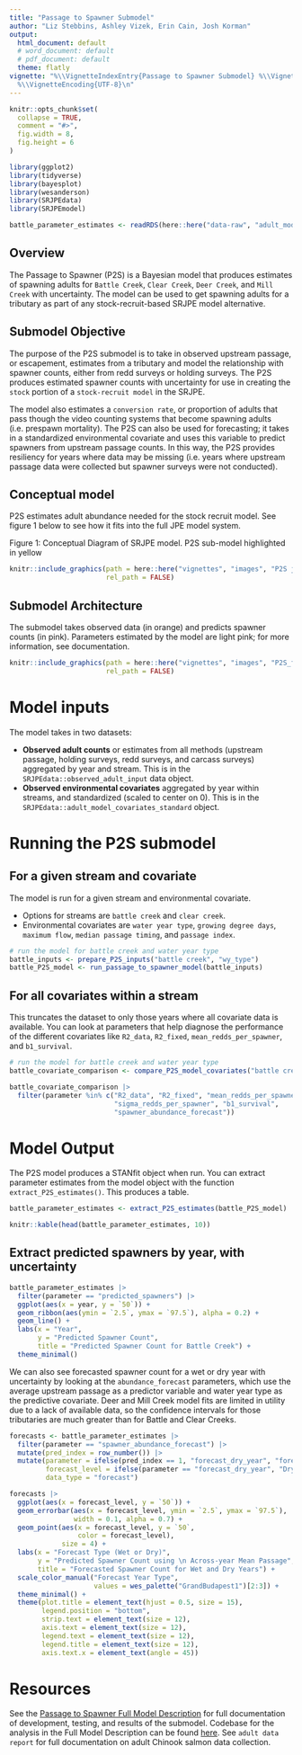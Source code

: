 ```yaml
---
title: "Passage to Spawner Submodel"
author: "Liz Stebbins, Ashley Vizek, Erin Cain, Josh Korman"
output:
  html_document: default
  # word_document: default
  # pdf_document: default
  theme: flatly
vignette: "%\\VignetteIndexEntry{Passage to Spawner Submodel} %\\VignetteEngine{knitr::rmarkdown}
  %\\VignetteEncoding{UTF-8}\n"
---
```


```r
knitr::opts_chunk$set(
  collapse = TRUE,
  comment = "#>",
  fig.width = 8, 
  fig.height = 6
)
```

```r
library(ggplot2)
library(tidyverse)
library(bayesplot)
library(wesanderson)
library(SRJPEdata)
library(SRJPEmodel)

battle_parameter_estimates <- readRDS(here::here("data-raw", "adult_model", "battle_P2S_parameter_estimates.rds"))
```

## Overview

The Passage to Spawner (P2S) is a Bayesian model that produces estimates of spawning adults for `Battle Creek`, `Clear Creek`, `Deer Creek`, and `Mill Creek` with uncertainty. The model can be used to get spawning adults for a tributary as part of any stock-recruit-based SRJPE model alternative.

## Submodel Objective
The purpose of the P2S submodel is to take in observed upstream passage, or escapement, estimates from a tributary and model the relationship with spawner counts, either from redd surveys or holding surveys. The P2S produces estimated spawner counts with uncertainty for use in creating the `stock` portion of a `stock-recruit model` in the SRJPE.

The model also estimates a `conversion rate`, or proportion of adults that pass though the video counting systems that become spawning adults (i.e. prespawn mortality). The P2S can also be used for forecasting; it takes in a standardized environmental covariate and uses this variable to predict spawners from upstream passage counts. In this way, the P2S provides resiliency for years where data may be missing (i.e. years where upstream passage data were collected but spawner surveys were not conducted).

## Conceptual model

P2S estimates adult abundance needed for the stock recruit model. See figure 1 below to see how it fits into the full JPE model system. 

Figure 1: Conceptual Diagram of SRJPE model. P2S sub-model highlighted in yellow 
```r
knitr::include_graphics(path = here::here("vignettes", "images", "P2S jpe diagram.png"),
                        rel_path = FALSE)
```

## Submodel Architecture

The submodel takes observed data (in orange) and predicts spawner counts (in pink). Parameters estimated by the model are light pink; for more information, see documentation.

```r
knitr::include_graphics(path = here::here("vignettes", "images", "P2S_for_dashboard.png"),
                        rel_path = FALSE)
```

# Model inputs

The model takes in two datasets:

* **Observed adult counts** or estimates from all methods (upstream passage, holding surveys, redd surveys, and carcass surveys) aggregated by year and stream. This is in the `SRJPEdata::observed_adult_input` data object.
* **Observed environmental covariates** aggregated by year within streams, and standardized (scaled to center on 0). This is in the `SRJPEdata::adult_model_covariates_standard` object.

# Running the P2S submodel

## For a given stream and covariate

The model is run for a given stream and environmental covariate.

* Options for streams are `battle creek` and `clear creek`.
* Environmental covariates are `water year type`, `growing degree days`, `maximum flow`, `median passage timing`, and `passage index`.
 
```r
# run the model for battle creek and water year type
battle_inputs <- prepare_P2S_inputs("battle creek", "wy_type")
battle_P2S_model <- run_passage_to_spawner_model(battle_inputs)
```

## For all covariates within a stream

This truncates the dataset to only those years where all covariate data is available. You can look at parameters that help diagnose the performance of the different covariates like `R2_data`, `R2_fixed`, `mean_redds_per_spawner`, and `b1_survival`.

```r
# run the model for battle creek and water year type
battle_covariate_comparison <- compare_P2S_model_covariates("battle creek")

battle_covariate_comparison |> 
  filter(parameter %in% c("R2_data", "R2_fixed", "mean_redds_per_spawner",
                          "sigma_redds_per_spawner", "b1_survival",
                          "spawner_abundance_forecast"))
```


# Model Output

The P2S model produces a STANfit object when run. You can extract parameter estimates from the model object with the function `extract_P2S_estimates()`. This produces a table.

```r
battle_parameter_estimates <- extract_P2S_estimates(battle_P2S_model)
```
```r
knitr::kable(head(battle_parameter_estimates, 10))
```

## Extract predicted spawners by year, with uncertainty

```r
battle_parameter_estimates |>
  filter(parameter == "predicted_spawners") |>
  ggplot(aes(x = year, y = `50`)) +
  geom_ribbon(aes(ymin = `2.5`, ymax = `97.5`), alpha = 0.2) +
  geom_line() +
  labs(x = "Year",
       y = "Predicted Spawner Count",
       title = "Predicted Spawner Count for Battle Creek") +
  theme_minimal()
```

We can also see forecasted spawner count for a wet or dry year with uncertainty by looking at the `abundance_forecast` parameters, which use the average upstream passage as a predictor variable and water year type as the predictive covariate. Deer and Mill Creek model fits are limited in utility due to a lack of available data, so the confidence intervals for those tributaries are much greater than for Battle and Clear Creeks.

```r
forecasts <- battle_parameter_estimates |>
  filter(parameter == "spawner_abundance_forecast") |>
  mutate(pred_index = row_number()) |> 
  mutate(parameter = ifelse(pred_index == 1, "forecast_dry_year", "forecast_wet_year"),
         forecast_level = ifelse(parameter == "forecast_dry_year", "Dry", "Wet"),
         data_type = "forecast")

forecasts |>
  ggplot(aes(x = forecast_level, y = `50`)) +
  geom_errorbar(aes(x = forecast_level, ymin = `2.5`, ymax = `97.5`),
                width = 0.1, alpha = 0.7) +
  geom_point(aes(x = forecast_level, y = `50`,
                 color = forecast_level),
             size = 4) +
  labs(x = "Forecast Type (Wet or Dry)",
       y = "Predicted Spawner Count using \n Across-year Mean Passage",
       title = "Forecasted Spawner Count for Wet and Dry Years") +
  scale_color_manual("Forecast Year Type",
                     values = wes_palette("GrandBudapest1")[2:3]) +
  theme_minimal() +
  theme(plot.title = element_text(hjust = 0.5, size = 15),
        legend.position = "bottom",
        strip.text = element_text(size = 12),
        axis.text = element_text(size = 12),
        legend.text = element_text(size = 12),
        legend.title = element_text(size = 12),
        axis.text.x = element_text(angle = 45))
```

# Resources

See the [Passage to Spawner Full Model Description](https://srjpe.s3.us-west-1.amazonaws.com/P2S_documentation_2025-01-28.pdf) for full documentation of development, testing, and results of the submodel. Codebase for the analysis in the Full Model Description can be found [here](https://github.com/SRJPE/SRJPEmodel/tree/main/data-raw/adult_model).
See `adult data report` for full documentation on adult Chinook salmon data collection.


